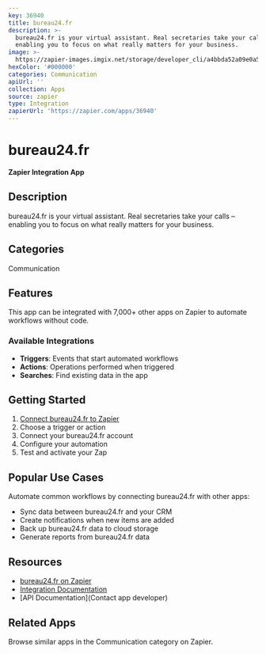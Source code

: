 ```yaml
---
key: 36940
title: bureau24.fr
description: >-
  bureau24.fr is your virtual assistant. Real secretaries take your calls –
  enabling you to focus on what really matters for your business.
image: >-
  https://zapier-images.imgix.net/storage/developer_cli/a4bbda52a09e0a5d6b1dc27fc6f11255.png?auto=format%2Ccompress&ixlib=python-3.0.0&q=50
hexColor: '#000000'
categories: Communication
apiUrl: ''
collection: Apps
source: zapier
type: Integration
zapierUrl: 'https://zapier.com/apps/36940'
---
```

# bureau24.fr

**Zapier Integration App**

## Description

bureau24.fr is your virtual assistant. Real secretaries take your calls – enabling you to focus on what really matters for your business.

## Categories

Communication

## Features

This app can be integrated with 7,000+ other apps on Zapier to automate workflows without code.

### Available Integrations

- **Triggers**: Events that start automated workflows
- **Actions**: Operations performed when triggered
- **Searches**: Find existing data in the app

## Getting Started

1. [Connect bureau24.fr to Zapier](https://zapier.com/apps/36940)
2. Choose a trigger or action
3. Connect your bureau24.fr account
4. Configure your automation
5. Test and activate your Zap

## Popular Use Cases

Automate common workflows by connecting bureau24.fr with other apps:

- Sync data between bureau24.fr and your CRM
- Create notifications when new items are added
- Back up bureau24.fr data to cloud storage
- Generate reports from bureau24.fr data

## Resources

- [bureau24.fr on Zapier](https://zapier.com/apps/36940)
- [Integration Documentation](https://zapier.com/apps/36940/integrations)
- [API Documentation](Contact app developer)

## Related Apps

Browse similar apps in the Communication category on Zapier.
